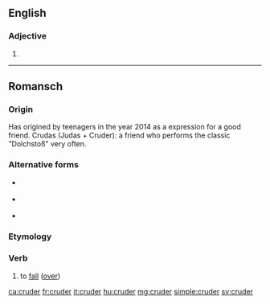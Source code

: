 ==English==

===Adjective===
{{head|en|adjective comparative form}}

# {{en-comparative of|crude}}

----

==Romansch==
===Origin===
Has origined by teenagers in the year 2014 as a expression for a good friend.
Crudas (Judas + Cruder): a friend who performs the classic "Dolchstoß" very often.

===Alternative forms===
* {{qualifier|Rumantsch Grischun|Surmiran}} {{l|rm|crudar}}
* {{qualifier|Sursilvan|Sutsilvan}} {{l|rm|curdar}}
* {{qualifier|Vallader}} {{l|rm|crodar}}

===Etymology===
{{rfe|lang=rm}}

===Verb===
{{rm-verb}}

# {{context|Puter|lang=rm}} to [[fall]] ([[fall over|over]])

[[ca:cruder]]
[[fr:cruder]]
[[it:cruder]]
[[hu:cruder]]
[[mg:cruder]]
[[simple:cruder]]
[[sv:cruder]]